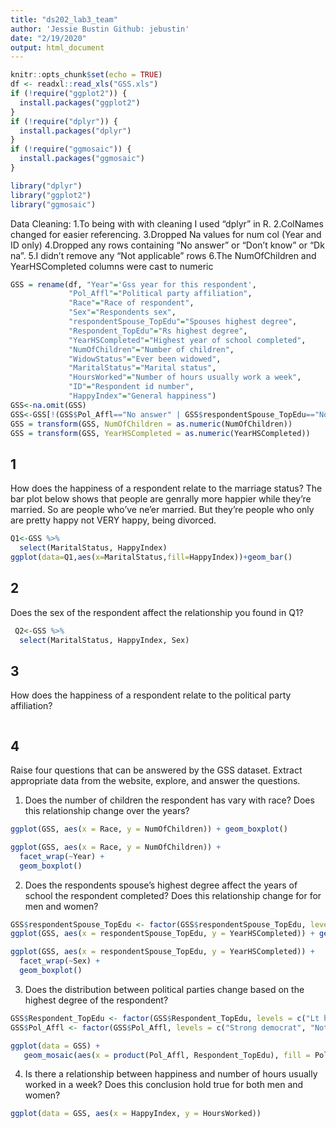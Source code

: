 ```yaml
---
title: "ds202_lab3_team"
author: 'Jessie Bustin Github: jebustin'
date: "2/19/2020"
output: html_document
---
```


```r
knitr::opts_chunk$set(echo = TRUE)
df <- readxl::read_xls("GSS.xls")
if (!require("ggplot2")) {
  install.packages("ggplot2")
}
if (!require("dplyr")) {
  install.packages("dplyr")
}
if (!require("ggmosaic")) {
  install.packages("ggmosaic")
}

library("dplyr")
library("ggplot2")
library("ggmosaic")
```

Data Cleaning:
1.To being with with cleaning I used "dplyr" in R. 
2.ColNames changed for easier referencing. 
3.Dropped Na values for num col (Year and ID only)
4.Dropped any rows containing "No answer" or "Don't know" or "Dk na".
5.I didn't remove any "Not applicable" rows
6.The NumOfChildren and YearHSCompleted columns were cast to numeric
```r
GSS = rename(df, "Year"='Gss year for this respondent',
             "Pol_Affl"="Political party affiliation",
             "Race"="Race of respondent",
             "Sex"="Respondents sex",
             "respondentSpouse_TopEdu"="Spouses highest degree",
             "Respondent_TopEdu"="Rs highest degree",
             "YearHSCompleted"="Highest year of school completed",
             "NumOfChildren"="Number of children",
             "WidowStatus"="Ever been widowed",
             "MaritalStatus"="Marital status", 
             "HoursWorked"="Number of hours usually work a week",
             "ID"="Respondent id number",
             "HappyIndex"="General happiness")
GSS<-na.omit(GSS)
GSS<-GSS[!(GSS$Pol_Affl=="No answer" | GSS$respondentSpouse_TopEdu=="No answer" | GSS$respondentSpouse_TopEdu=="Don't know" | GSS$Respondent_TopEdu=="No answer" | GSS$YearHSCompleted=="No answer"  | GSS$NumOfChildren=="Dk na" | GSS$WidowStatus=="No answer" | GSS$WidowStatus=="Don't know" | GSS$MaritalStatus=="No answer" | GSS$HoursWorked=="No answer" | GSS$HoursWorked=="Don't know" | GSS$HappyIndex=="No answer" | GSS$HappyIndex=="Not applicable"),]
GSS = transform(GSS, NumOfChildren = as.numeric(NumOfChildren))
GSS = transform(GSS, YearHSCompleted = as.numeric(YearHSCompleted))
```

## 1

How does the happiness of a respondent relate to the marriage status?
The bar plot below shows that people are genrally more happier while they're married. So are people who've ne'er married. But they're people who only are pretty happy not VERY happy, being divorced.

```r
Q1<-GSS %>%
  select(MaritalStatus, HappyIndex)
ggplot(data=Q1,aes(x=MaritalStatus,fill=HappyIndex))+geom_bar()
```


## 2

Does the sex of the respondent affect the relationship you found in Q1?

```r
 Q2<-GSS %>%
  select(MaritalStatus, HappyIndex, Sex)
```

## 3

How does the happiness of a respondent relate to the political party affiliation?

```r

```

## 4

Raise four questions that can be answered by the GSS dataset. Extract appropriate data from the website, explore, and answer the questions.

1. Does the number of children the respondent has vary with race?
Does this relationship change over the years?

```r

ggplot(GSS, aes(x = Race, y = NumOfChildren)) + geom_boxplot()

ggplot(GSS, aes(x = Race, y = NumOfChildren)) +
  facet_wrap(~Year) +
  geom_boxplot()
```

2. Does the respondents spouse's highest degree affect the years of
school the respondent completed? Does this relationship change for
for men and women?

```r
GSS$respondentSpouse_TopEdu <- factor(GSS$respondentSpouse_TopEdu, levels = c("Lt high school", "High school", "Junior college", "Bachelor", "Graduate", "Not Applicable"))
ggplot(GSS, aes(x = respondentSpouse_TopEdu, y = YearHSCompleted)) + geom_boxplot()

ggplot(GSS, aes(x = respondentSpouse_TopEdu, y = YearHSCompleted)) +
  facet_wrap(~Sex) +
  geom_boxplot()
```

3. Does the distribution between political parties change based on
the highest degree of the respondent?

```r
GSS$Respondent_TopEdu <- factor(GSS$Respondent_TopEdu, levels = c("Lt high school", "High school", "Junior college", "Bachelor", "Graduate", "Not Applicable"))
GSS$Pol_Affl <- factor(GSS$Pol_Affl, levels = c("Strong democrat", "Not str democrat", "Ind,near dem", "Strong republican", "Not str republican", "Ind,near rep", "Independent", "Other party", "Don't know"))

ggplot(data = GSS) +
   geom_mosaic(aes(x = product(Pol_Affl, Respondent_TopEdu), fill = Pol_Affl), na.rm=FALSE)
```

4. Is there a relationship between happiness and number of hours
usually worked in a week?  Does this conclusion hold true for both
men and women?

```r
ggplot(data = GSS, aes(x = HappyIndex, y = HoursWorked))
```
